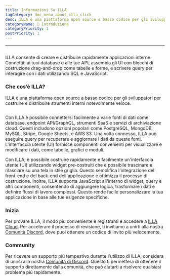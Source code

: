 ```yaml
---
title: Informazioni Su ILLA
tagCategory: doc_menu_about_illa_click
desc: ILLA è una piattaforma open source a basso codice per gli sviluppatori per costruire e distribuire strumenti interni notevolmente veloce.
categoryName: 👋 Introduzione
categoryPriority: 1
postPriority: 1
---
```


* * *

## <h2 hidden>Informazioni sull'ILLA</h2>

ILLA consente di creare e distribuire rapidamente applicazioni interne. Connettiti ai tuoi database e alle tue API, assembla gli UI con blocchi di costruzione drag-and-drop come tabelle e forme, e scrivere query per interagire con i dati utilizzando SQL e JavaScript.

### Che cos’è ILLA?

ILLA è una piattaforma open source a basso codice per gli sviluppatori per costruire e distribuire strumenti interni notevolmente veloce.

<img
  src='https://cdn.illacloud.com/official-website/img/docs/introduction/about-illa-cloud.png'
  alt=""
/>

Con ILLA è possibile connettersi facilmente a varie fonti di dati come database, endpoint API/GraphQL, strumenti SaaS e servizi di archiviazione cloud. Questi includono opzioni popolari come PostgreSQL, MongoDB, MySQL, Stripe, Google Sheets, e AWS S3. Una volta connesso, ILLA può eseguire query per recuperare e aggiornare i dati da queste fonti. L'interfaccia utente (UI) fornisce componenti convenienti per visualizzare e modificare i dati, come tabelle, grafici e moduli.

Con ILLA, è possibile costruire rapidamente e facilmente un'interfaccia utente (UI) utilizzando widget pre-costruiti che è possibile trascinare e rilasciare su una tela in stile griglia. Questo semplifica l'integrazione del front-end e del back-end dell'applicazione e ottimizza il processo di costruzione. Inoltre, ILLA supporta JavaScript all'interno di widget, query e altri componenti, consentendo di aggiungere logica, trasformare i dati e definire flussi di lavoro complessi. Questo rende facile personalizzare la tua applicazione in base alle tue esigenze specifiche.

### Inizia

Per provare ILLA, il modo più conveniente è registrarsi e accedere a [ILLA Cloud](https://cloud.illacloud.com/). 
Per accelerare il processo di revisione, ti invitiamo a unirti alla nostra [Comunità Discord](https://discord.gg/illacloud), dove puoi ottenere un codice di invito più velocemente.

### Community

Per ricevere un supporto più tempestivo durante l'utilizzo di ILLA, considera di unirsi alla nostra [Comunità di Discord](https://discord.gg/illacloud). Questo ti permetterà di ottenere il supporto direttamente dalla comunità, che può aiutarti a risolvere qualsiasi problema più rapidamente. 
